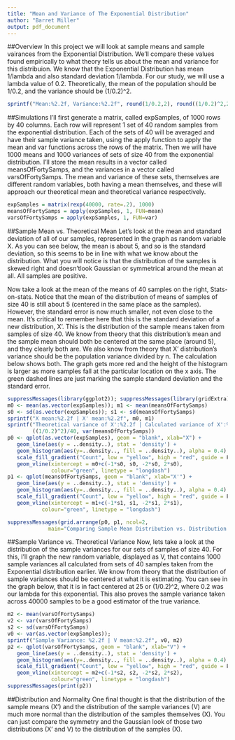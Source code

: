 ```yaml
---
title: "Mean and Variance of The Exponential Distribution"
author: "Barret Miller"
output: pdf_document
---
```

##Overview
In this project we will look at sample means and sample vairances from the Exponential Distribution. We'll compare these values found empirically to what theory tells us about the mean and variance for this distribuion. We know that the Exponential Distribution has mean 1/lambda and also standard deviation 1/lambda. For our study, we will use a lambda value of 0.2. Theoretically, the mean of the population should be 1/0.2, and the variance should be (1/0.2)^2.
```r
sprintf("Mean:%2.2f, Variance:%2.2f", round(1/0.2,2), round((1/0.2)^2,2))
```

##Simulations
I'll first generate a matrix, called expSamples, of 1000 rows by 40 columns. Each row will represent 1 set of 40 random samples from the exponential distribution. Each of the sets of 40 will be averaged and have their sample variance taken, using the apply function to apply the mean and var functions across the rows of the matrix. Then we will have 1000 means and 1000 variances of sets of size 40 from the exponential distribution. I'll store the mean results in a vector called meansOfFortySamps, and the variances in a vector called varsOfFortySamps. The mean and variance of these sets, themselves are different random variables, both having a mean themselves, and these will approach our theoretical mean and theoretical variance respectively.
```r
expSamples = matrix(rexp(40000, rate=.2), 1000)
meansOfFortySamps = apply(expSamples, 1, FUN=mean)
varsOfFortySamps = apply(expSamples, 1, FUN=var)
```

##Sample Mean vs. Theoretical Mean
Let's look at the mean and standard deviation of all of our samples, represented in the graph as random variable X. As you can see below, the mean is about 5, and so is the standard deviation, so this seems to be in line with what we know about the distribution. What you will notice is that the distribution of the samples is skewed right and doesn'tlook Gaussian or symmetrical around the mean at all. All samples are positive.

Now take a look at the mean of the means of 40 samples on the right, Stats-on-stats. Notice that the mean of the distribution of means of samples of size 40 is still about 5 (centered in the same place as the samples). However, the standard error is now much smaller, not even close to the mean. It's critical to remember here that this is the standard deviation of a new distribution, X'. This is the distribution of the sample means taken from samples of size 40. We know from theory that this distribution's mean and the sample mean should both be centered at the same place (around 5), and they clearly both are. We also know from theory that X' distribution's variance should be the population variance divided by n. The calculation below shows both. The graph gets more red and the height of the histogram is larger as more samples fall at the particular location on the x axis. The green dashed lines are just marking the sample standard deviation and the standard error.
```r
suppressMessages(library(ggplot2)); suppressMessages(library(gridExtra))
m0 <- mean(as.vector(expSamples)); m1 <- mean(meansOfFortySamps)
s0 <- sd(as.vector(expSamples)); s1 <- sd(meansOfFortySamps)
sprintf("X mean:%2.2f | X' mean:%2.2f", m0, m1)
sprintf("Theoretical variance of X':%2.2f | Calculated variance of X':%2.2f",
        ((1/0.2)^2)/40, var(meansOfFortySamps))
p0 <- qplot(as.vector(expSamples), geom = "blank", xlab="X") +
   geom_line(aes(y = ..density..), stat = 'density') +  
   geom_histogram(aes(y=..density.., fill = ..density..), alpha = 0.4) +
   scale_fill_gradient("Count", low = "yellow", high = "red", guide = F) +
   geom_vline(xintercept = m0+c(-1*s0, s0, -2*s0, 2*s0), 
              colour="green", linetype = "longdash")
p1 <- qplot(meansOfFortySamps, geom = "blank", xlab="X'") +
   geom_line(aes(y = ..density..), stat = 'density') +  
   geom_histogram(aes(y=..density.., fill = ..density..), alpha = 0.4) +
   scale_fill_gradient("Count", low = "yellow", high = "red", guide = F) + 
   geom_vline(xintercept = m1+c(-1*s1, s1, -2*s1, 2*s1), 
           colour="green", linetype = "longdash")

suppressMessages(grid.arrange(p0, p1, ncol=2,
             main="Comparing Sample Mean Distribution vs. Distribution of Means"))
```

##Sample Variance vs. Theoretical Variance
Now, lets take a look at the distribution of the sample variances for our sets of samples of size 40. For this, I'll graph the new random variable, displayed as V, that contains 1000 sample variances all calculated from sets of 40 samples taken from the Exponential distribution earlier. We know from theory that the distribution of sample variances should be centered at what it is estimating. You can see in the graph below, that it is in fact centered at 25 or (1/0.2)^2, where 0.2 was our lambda for this exponential. This also proves the sample variance taken across 40000 samples to be a good estimator of the true variance. 
```r
m2 <- mean(varsOfFortySamps)
v2 <- var(varsOfFortySamps)
s2 <- sd(varsOfFortySamps)
v0 <- var(as.vector(expSamples));
sprintf("Sample Variance: %2.2f | V mean:%2.2f", v0, m2)
p2 <- qplot(varsOfFortySamps, geom = "blank", xlab="V") +
   geom_line(aes(y = ..density..), stat = 'density') +  
   geom_histogram(aes(y=..density.., fill = ..density..), alpha = 0.4) +
   scale_fill_gradient("Count", low = "yellow", high = "red", guide = F) +
   geom_vline(xintercept = m2+c(-1*s2, s2, -2*s2, 2*s2), 
              colour="green", linetype = "longdash")
suppressMessages(print(p2))
```

##Distribution and Normality
One final thought is that the distribution of the sample means (X') and the distribution of the sample variances (V) are much more normal than the distribution of the samples themselves (X). You can just compare the symmetry and the Gaussian look of those two distributions (X' and V) to the distribution of the samples (X).